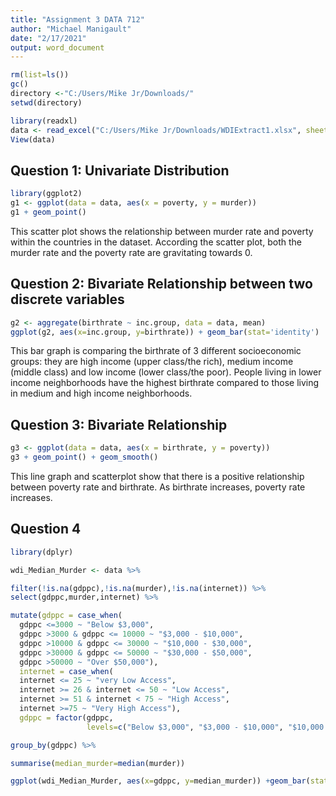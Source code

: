 ---
title: "Assignment 3 DATA 712"
author: "Michael Manigault"
date: "2/17/2021"
output: word_document
---

```{r}
rm(list=ls())
gc()
directory <-"C:/Users/Mike Jr/Downloads/"
setwd(directory)
```
```{r}
library(readxl)
data <- read_excel("C:/Users/Mike Jr/Downloads/WDIExtract1.xlsx", sheet = 2)
View(data)
```

## Question 1: Univariate Distribution
```{r}
library(ggplot2)
g1 <- ggplot(data = data, aes(x = poverty, y = murder))
g1 + geom_point()
```
This scatter plot shows the relationship between murder rate and poverty within the countries in the dataset. According the scatter plot, both the murder rate and the poverty rate are gravitating towards 0.

## Question 2: Bivariate Relationship between two discrete variables
```{r}
g2 <- aggregate(birthrate ~ inc.group, data = data, mean)
ggplot(g2, aes(x=inc.group, y=birthrate)) + geom_bar(stat='identity')
```
This bar graph is comparing the birthrate of 3 different socioeconomic groups: they are high income (upper class/the rich), medium income (middle class) and low income (lower class/the poor). People living in lower income neighborhoods have the highest birthrate compared to those living in medium and high income neighborhoods.

## Question 3: Bivariate Relationship
```{r}
g3 <- ggplot(data = data, aes(x = birthrate, y = poverty))
g3 + geom_point() + geom_smooth()
```
This line graph and scatterplot show that there is a positive relationship between poverty rate and birthrate. As birthrate increases, poverty rate increases.

## Question 4
```{r}
library(dplyr)

wdi_Median_Murder <- data %>%

filter(!is.na(gdppc),!is.na(murder),!is.na(internet)) %>%
select(gdppc,murder,internet) %>%

mutate(gdppc = case_when(
  gdppc <=3000 ~ "Below $3,000",
  gdppc >3000 & gdppc <= 10000 ~ "$3,000 - $10,000",
  gdppc >10000 & gdppc <= 30000 ~ "$10,000 - $30,000",
  gdppc >30000 & gdppc <= 50000 ~ "$30,000 - $50,000", 
  gdppc >50000 ~ "Over $50,000"),
  internet = case_when(
  internet <= 25 ~ "very Low Access",
  internet >= 26 & internet <= 50 ~ "Low Access",
  internet >= 51 & internet < 75 ~ "High Access",
  internet >=75 ~ "Very High Access"),
  gdppc = factor(gdppc,
                 levels=c("Below $3,000", "$3,000 - $10,000", "$10,000 - $30,000", "$10,000 - $30,000", "Over $50,000"))) %>%

group_by(gdppc) %>%

summarise(median_murder=median(murder))

ggplot(wdi_Median_Murder, aes(x=gdppc, y=median_murder)) +geom_bar(stat='identity', fill="steelblue") + labs(title = "\nIs Murder More Common in Poorer Countries?", x= "\nPer Capita GDP", y= "Median Muder Rate Per 100,000") + scale_y_continous(breaks = seq(0, 100, by = .5))
```


